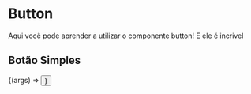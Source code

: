 

<Meta title="Components/Button" component={Button} />

# Button 

Aqui você pode aprender a utilizar o componente button! E ele é incrivel

<ArgsTable of={Button} />

## Botão Simples

<Canvas>
  <Story
    name="Botão Simples"
    args={{ 
      children: 'Botão Simples',
      type: 'button',
      variant: 'primary.main'
    }}
  >
    {(args) => <Button {...args} />}
  </Story>
</Canvas>
